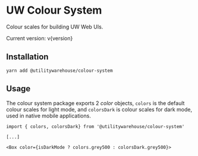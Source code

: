 
<Meta title="Colour System / Introduction" />

# UW Colour System

Colour scales for building UW Web UIs.

Current version: v{version}

## Installation

```console
yarn add @utilitywarehouse/colour-system
```

## Usage

The colour system package exports 2 _color_ objects, `colors` is the default
colour scales for light mode, and `colorsDark` is colour scales for dark mode,
used in native mobile applications.

```tsx
import { colors, colorsDark} from '@utilitywarehouse/colour-system'

[...]

<Box color={isDarkMode ? colors.grey500 : colorsDark.grey500}>
```
